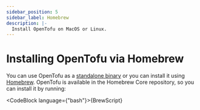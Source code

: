 ```yaml
---
sidebar_position: 5
sidebar_label: Homebrew
description: |-
  Install OpenTofu on MacOS or Linux.
---
```



# Installing OpenTofu via Homebrew

You can use OpenTofu as a [standalone binary](standalone.mdx) or you can install it using [Homebrew](https://formulae.brew.sh/formula/opentofu). OpenTofu is available in the Homebrew Core repository, so you can install it by running:

<CodeBlock language={"bash"}>{BrewScript}</CodeBlock>
